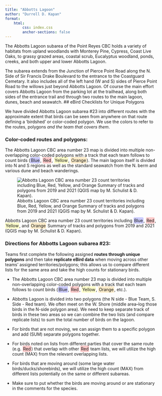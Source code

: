 ```yaml
---
title: "Abbotts Lagoon"
author: "Durrell D. Kapan"
format: 
    html:
        css: index.css
        anchor-sections: false
---
```

The Abbotts Lagoon subarea of the Point Reyes CBC holds a variety of habitats from upland woodlands with Monterey Pine, Cypress, Coast Live Oaks, to grassy grazed areas, coastal scrub, Eucalyptus woodland, ponds, creeks, and both upper and lower Abbotts Lagoon. 

The subarea extends from the Junction of Pierce Point Road along the N. Side of Sir Francis Drake Boulevard to the entrance to the Coastguard Cemetary.  It also includes all of the left hand (W and S) sides of Pierce Point Road to the willows just beyond Abbotts Lagoon.  Of course the main effort covers Abbotts Lagoon from the parking lot at the trailhead, along both sides of the entrance trail and through two routes to the main lagoon, dunes, beach and seawatch.
## eBird Checklists for Unique Polygons

We have divided Abbotts Lagoon subarea #23 into different routes with the approximate extent that birds can be seen from anywhere on that route defining a 'birdshed' or color-coded polygon. We use the colors to refer to the routes, polygons *and the team that covers them*.

### Color-coded routes and polygons:

The Abbotts Lagoon CBC area number 23 map is divided into multiple non-overlapping color-coded polygons with a track that each team follows to count birds ([Blue]{style="background-color: rgba(0, 0, 255, 0.2); padding: 2px; border-radius: 4px;"}, [Red]{style="background-color: rgba(255, 0, 0, 0.2); padding: 2px; border-radius: 4px;"}, [Yellow]{style="background-color: rgba(255, 255, 0, 0.2); padding: 2px; border-radius: 4px;"}, [Orange]{style="background-color: rgba(255, 165, 0, 0.2); padding: 2px; border-radius: 4px;"}). The main lagoon itself is divided into N and S regions as well as the standard seawatch from the N. berm and various dune and beach wanderings.

![Abbotts Lagoon CBC area number 23 count territories including Blue, Red, Yellow, and Orange Summary of tracks and polygons from 2019 and 2021 (QGIS map by M. Schulist & D. Kapan).](images/abbottslagoon.jpg){fig-alt="Abbotts Lagoon Team areas"}

Abbotts Lagoon CBC area number 23 count territories including [Blue]{style="background-color: rgba(0, 0, 255, 0.2); padding: 2px; border-radius: 4px;"}, [Red]{style="background-color: rgba(255, 0, 0, 0.2); padding: 2px; border-radius: 4px;"}, [Yellow]{style="background-color: rgba(255, 255, 0, 0.2); padding: 2px; border-radius: 4px;"}, and [Orange]{style="background-color: rgba(255, 165, 0, 0.2); padding: 2px; border-radius: 4px;"} Summary of tracks and polygons from 2019 and 2021 (QGIS map by M. Schulist & D. Kapan).

### Directions for Abbotts Lagoon subarea #23:

Teams first complete the following assigned **routes through unique polygons** and then take **replicate eBird data** when moving across other teams’ assigned territories/polygons; this allows us to compare different lists for the same area and take the high counts for stationary birds.

-   The Abbotts Lagoon CBC area number 23 map is divided into multiple non-overlapping color-coded polygons with a track that each team follows to count birds ([Blue]{style="background-color: rgba(0, 0, 255, 0.2); padding: 2px; border-radius: 4px;"}, [Red]{style="background-color: rgba(255, 0, 0, 0.2); padding: 2px; border-radius: 4px;"}, [Yellow]{style="background-color: rgba(255, 255, 0, 0.2); padding: 2px; border-radius: 4px;"}, [Orange]{style="background-color: rgba(255, 165, 0, 0.2); padding: 2px; border-radius: 4px;"}, etc.).

-   Abbotts Lagoon is divided into two polygons (the N side - Blue Team, S. Side - Red team). We often meet on the W. Shore (middle area–log those birds in the N-side polygon area). We need to keep separate track of birds in these two areas so we can combine the two lists (and compare replicate lists) to sum the total number of birds on the lagoon.

-   For birds that are not moving, we can assign them to a specific polygon and add (SUM) separate polygons together.

-   For birds noted on lists from different parties that cover the same route (e.g. [Red]{style="background-color: rgba(255, 0, 0, 0.2); padding: 2px; border-radius: 4px;"}) that overlap with other [Red]{style="background-color: rgba(255, 0, 0, 0.2); padding: 2px; border-radius: 4px;"} team lists, we will utilize the high count (MAX) from the relevant overlapping lists.

-   For birds that are moving around (some large water birds/ducks/shorebirds), we will utilize the high count (MAX) from different lists potentially on the same or different subareas.

-   Make sure to put whether the birds are moving around or are stationary in the comments for the species.

\
